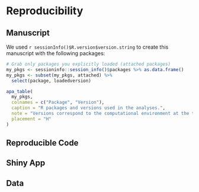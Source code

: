# Reproducibility

## Manuscript

We used `r sessionInfo()$R.version$version.string` to create this manuscript with the following packages:

```r
# Grab only packages you explicitly loaded (attached packages)
my_pkgs <- sessioninfo::session_info()$packages %>% as.data.frame()
my_pkgs <- subset(my_pkgs, attached) %>% 
  select(package, loadedversion) 

apa_table(
  my_pkgs,
  colnames = c("Package", "Version"),
  caption = "R packages and versions used in the analyses.",
  note = "Versions correspond to the computational environment at the time of knitting.",
  placement = "H"
)
```

## Reproducible Code

## Shiny App

## Data 
